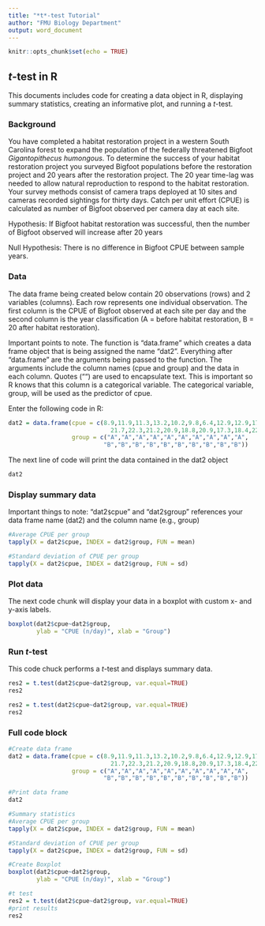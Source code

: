 ```yaml
---
title: "*t*-test Tutorial"
author: "FMU Biology Department"
output: word_document
---
```


```r
knitr::opts_chunk$set(echo = TRUE)
```
## *t*-test in R
This documents includes code for creating a data object in R, displaying summary statistics, creating an informative plot, and running a *t*-test.

### Background
You have completed a habitat restoration project in a western South Carolina forest to expand the population of the federally threatened Bigfoot *Gigantopithecus humongous*. To determine the success of your habitat restoration project you surveyed Bigfoot populations before the restoration project and 20 years after the restoration project. The 20 year time-lag was needed to allow natural reproduction to respond to the habitat restoration. Your survey methods consist of camera traps deployed at 10 sites and cameras recorded sightings for thirty days. Catch per unit effort (CPUE) is calculated as number of Bigfoot observed per camera day at each site.

Hypothesis: If Bigfoot habitat restoration was successful, then the number of Bigfoot observed will increase after 20 years

Null Hypothesis: There is no difference in Bigfoot CPUE between sample years.

### Data
The data frame being created below contain 20 observations (rows) and 2 variables (columns). Each row represents one individual observation. The first column is the CPUE of Bigfoot observed at each site per day and the second column is the year classification (A = before habitat restoration, B = 20 after habitat restoration). 

Important points to note. The function is "data.frame" which creates a data frame object that is being assigned the name "dat2". Everything after "data.frame" are the arguments being passed to the function. The arguments include the column names (cpue and group) and the data in each column. Quotes ("") are used to encapsulate text. This is important so R knows that this column is a categorical variable. The categorical variable, group, will be used as the predictor of cpue.

Enter the following code in R:
```r
dat2 = data.frame(cpue = c(8.9,11.9,11.3,13.2,10.2,9.8,6.4,12.9,12.9,17.1,
                             21.7,22.3,21.2,20.9,18.8,20.9,17.3,18.4,22.8,21.3),
                  group = c("A","A","A","A","A","A","A","A","A","A",
                           "B","B","B","B","B","B","B","B","B","B"))
```

The next line of code will print the data contained in the dat2 object
```r
dat2
```

### Display summary data
Important things to note: "dat2`$`cpue" and "dat2`$`group" references your data frame name (dat2) and the column name (e.g., group)
```r
#Average CPUE per group
tapply(X = dat2$cpue, INDEX = dat2$group, FUN = mean)

#Standard deviation of CPUE per group
tapply(X = dat2$cpue, INDEX = dat2$group, FUN = sd)

```
### Plot data
The next code chunk will display your data in a boxplot with custom x- and y-axis labels.
```r
boxplot(dat2$cpue~dat2$group,
        ylab = "CPUE (n/day)", xlab = "Group")
```

\pagebreak
### Run *t*-test
This code chuck performs a *t*-test and displays summary data.

```r
res2 = t.test(dat2$cpue~dat2$group, var.equal=TRUE)
res2
```

```r
res2 = t.test(dat2$cpue~dat2$group, var.equal=TRUE)
res2
```
\pagebreak
### Full code block
```r
#Create data frame
dat2 = data.frame(cpue = c(8.9,11.9,11.3,13.2,10.2,9.8,6.4,12.9,12.9,17.1,
                             21.7,22.3,21.2,20.9,18.8,20.9,17.3,18.4,22.8,21.3),
                  group = c("A","A","A","A","A","A","A","A","A","A",
                           "B","B","B","B","B","B","B","B","B","B"))

#Print data frame
dat2

#Summary statistics
#Average CPUE per group
tapply(X = dat2$cpue, INDEX = dat2$group, FUN = mean)

#Standard deviation of CPUE per group
tapply(X = dat2$cpue, INDEX = dat2$group, FUN = sd)

#Create Boxplot
boxplot(dat2$cpue~dat2$group,
        ylab = "CPUE (n/day)", xlab = "Group")

#t test
res2 = t.test(dat2$cpue~dat2$group, var.equal=TRUE)
#print results
res2


```